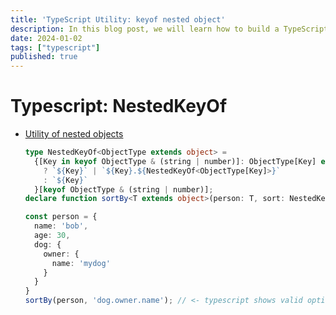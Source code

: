 ```yaml
---
title: 'TypeScript Utility: keyof nested object'
description: In this blog post, we will learn how to build a TypeScript util type, that exposes all the key paths of an object, including the nested ones.
date: 2024-01-02
tags: ["typescript"]
published: true
---
```


# Typescript: NestedKeyOf

- [Utility of nested objects](https://dev.to/pffigueiredo/typescript-utility-keyof-nested-object-2pa3)


  ```typescript
  type NestedKeyOf<ObjectType extends object> =
    {[Key in keyof ObjectType & (string | number)]: ObjectType[Key] extends object
      ? `${Key}` | `${Key}.${NestedKeyOf<ObjectType[Key]>}`
      : `${Key}`
    }[keyof ObjectType & (string | number)];
  declare function sortBy<T extends object>(person: T, sort: NestedKeyOf<T>)

  const person = {
    name: 'bob',
    age: 30,
    dog: {
      owner: {
        name: 'mydog'
      }
    }
  }
  sortBy(person, 'dog.owner.name'); // <- typescript shows valid options
  ```
